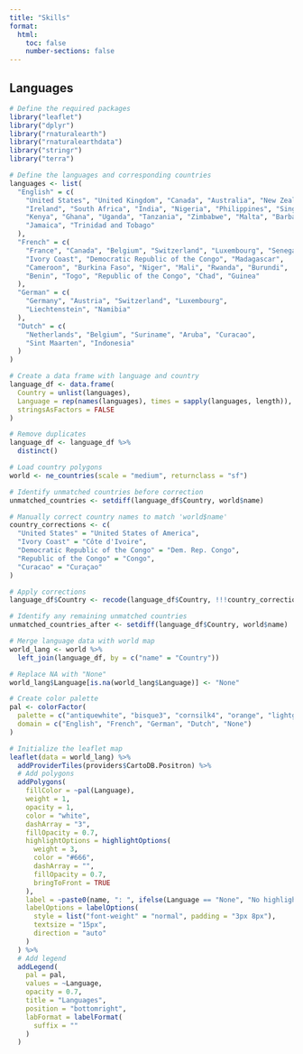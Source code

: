 ```yaml
---
title: "Skills"
format: 
  html:
    toc: false
    number-sections: false
---
```


## Languages

```r
# Define the required packages
library("leaflet")
library("dplyr")
library("rnaturalearth")
library("rnaturalearthdata")
library("stringr")
library("terra")

# Define the languages and corresponding countries
languages <- list(
  "English" = c(
    "United States", "United Kingdom", "Canada", "Australia", "New Zealand",
    "Ireland", "South Africa", "India", "Nigeria", "Philippines", "Singapore",
    "Kenya", "Ghana", "Uganda", "Tanzania", "Zimbabwe", "Malta", "Barbados",
    "Jamaica", "Trinidad and Tobago"
  ),
  "French" = c(
    "France", "Canada", "Belgium", "Switzerland", "Luxembourg", "Senegal",
    "Ivory Coast", "Democratic Republic of the Congo", "Madagascar",
    "Cameroon", "Burkina Faso", "Niger", "Mali", "Rwanda", "Burundi",
    "Benin", "Togo", "Republic of the Congo", "Chad", "Guinea"
  ),
  "German" = c(
    "Germany", "Austria", "Switzerland", "Luxembourg",
    "Liechtenstein", "Namibia"
  ),
  "Dutch" = c(
    "Netherlands", "Belgium", "Suriname", "Aruba", "Curacao",
    "Sint Maarten", "Indonesia"
  )
)

# Create a data frame with language and country
language_df <- data.frame(
  Country = unlist(languages),
  Language = rep(names(languages), times = sapply(languages, length)),
  stringsAsFactors = FALSE
)

# Remove duplicates
language_df <- language_df %>%
  distinct()

# Load country polygons
world <- ne_countries(scale = "medium", returnclass = "sf")

# Identify unmatched countries before correction
unmatched_countries <- setdiff(language_df$Country, world$name)

# Manually correct country names to match 'world$name'
country_corrections <- c(
  "United States" = "United States of America",
  "Ivory Coast" = "Côte d'Ivoire",
  "Democratic Republic of the Congo" = "Dem. Rep. Congo",
  "Republic of the Congo" = "Congo",
  "Curacao" = "Curaçao"
)

# Apply corrections
language_df$Country <- recode(language_df$Country, !!!country_corrections)

# Identify any remaining unmatched countries
unmatched_countries_after <- setdiff(language_df$Country, world$name)

# Merge language data with world map
world_lang <- world %>%
  left_join(language_df, by = c("name" = "Country"))

# Replace NA with "None"
world_lang$Language[is.na(world_lang$Language)] <- "None"

# Create color palette
pal <- colorFactor(
  palette = c("antiquewhite", "bisque3", "cornsilk4", "orange", "lightgray"),
  domain = c("English", "French", "German", "Dutch", "None")
)

# Initialize the leaflet map
leaflet(data = world_lang) %>%
  addProviderTiles(providers$CartoDB.Positron) %>%
  # Add polygons
  addPolygons(
    fillColor = ~pal(Language),
    weight = 1,
    opacity = 1,
    color = "white",
    dashArray = "3",
    fillOpacity = 0.7,
    highlightOptions = highlightOptions(
      weight = 3,
      color = "#666",
      dashArray = "",
      fillOpacity = 0.7,
      bringToFront = TRUE
    ),
    label = ~paste0(name, ": ", ifelse(Language == "None", "No highlighted language", Language)),
    labelOptions = labelOptions(
      style = list("font-weight" = "normal", padding = "3px 8px"),
      textsize = "15px",
      direction = "auto"
    )
  ) %>%
  # Add legend
  addLegend(
    pal = pal,
    values = ~Language,
    opacity = 0.7,
    title = "Languages",
    position = "bottomright",
    labFormat = labelFormat(
      suffix = ""
    )
  )
```
